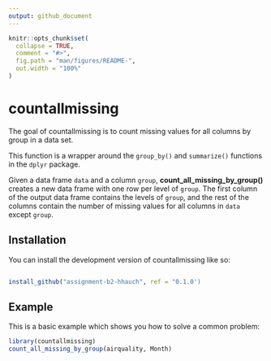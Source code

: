 ```yaml
---
output: github_document
---
```


<!-- README.md is generated from README.Rmd. Please edit that file -->

```r
knitr::opts_chunk$set(
  collapse = TRUE,
  comment = "#>",
  fig.path = "man/figures/README-",
  out.width = "100%"
)
```

# countallmissing

<!-- badges: start -->
<!-- badges: end -->

The goal of countallmissing is to count missing values for all columns by group in a data set. 

This function is a wrapper around the `group_by()` and `summarize()` functions in the `dplyr` package.

Given a data frame `data` and a column `group`, **count_all_missing_by_group()** creates a new data frame with one row per level of `group`. The first column of the output data frame contains the levels of `group`, and the rest of the columns contain the number of missing values for all columns in `data` except `group`.

## Installation

You can install the development version of countallmissing like so:

``` r

install_github("assignment-b2-hhauch", ref = "0.1.0')
```

## Example

This is a basic example which shows you how to solve a common problem:

```r
library(countallmissing)
count_all_missing_by_group(airquality, Month)
```

